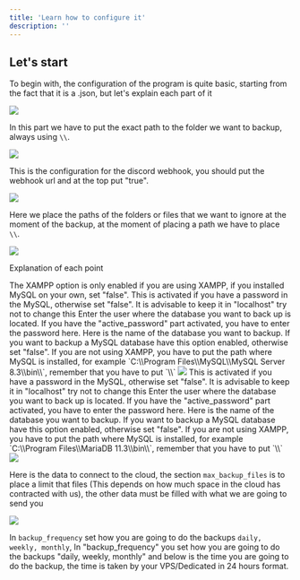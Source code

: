 ```yaml
---
title: 'Learn how to configure it'
description: ''
---
```


## Let's start

To begin with, the configuration of the program is quite basic, starting from the fact that it is a .json, but let's explain each part of it

<Frame>
  <img src="/images/config/1.png" style={{ borderRadius: '0.5rem' }} />
</Frame>

In this part we have to put the exact path to the folder we want to backup, always using `\\`.

<Frame>
  <img src="/images/config/2.png" style={{ borderRadius: '0.5rem' }} />
</Frame>

This is the configuration for the discord webhook, you should put the webhook url and at the top put "true".

<Frame>
  <img src="/images/config/3.png" style={{ borderRadius: '0.5rem' }} />
</Frame>

Here we place the paths of the folders or files that we want to ignore at the moment of the backup, at the moment of placing a path we have to place `\\`. 

<Frame>
  <img src="/images/config/4.png" style={{ borderRadius: '0.5rem' }} />
</Frame>

Explanation of each point

<AccordionGroup>
  <Accordion title="XAMPP">
    The XAMPP option is only enabled if you are using XAMPP, if you installed MySQL on your own, set "false".
  </Accordion>

  <Accordion title="active_password">
    This is activated if you have a password in the MySQL, otherwise set "false".
  </Accordion>

  <Accordion title="host">
    It is advisable to keep it in "localhost" try not to change this
  </Accordion>

  <Accordion title="user">
    Enter the user where the database you want to back up is located.
  </Accordion>

  <Accordion title="password">
    If you have the "active_password" part activated, you have to enter the password here.
  </Accordion>

  <Accordion title="db">
    Here is the name of the database you want to backup.
  </Accordion>

  <Accordion title="backup">
    If you want to backup a MySQL database have this option enabled, otherwise set "false".
  </Accordion>

  <Accordion title="dump_path">
    If you are not using XAMPP, you have to put the path where MySQL is installed, for example `C:\\Program Files\\MySQL\\MySQL Server 8.3\\bin\\`, remember that you have to put `\\` 
  </Accordion>

</AccordionGroup>

<Frame>
  <img src="/images/config/5.png" style={{ borderRadius: '0.5rem' }} />
</Frame>

<AccordionGroup>
  <Accordion title="active_password">
    This is activated if you have a password in the MySQL, otherwise set "false".
  </Accordion>

  <Accordion title="host">
    It is advisable to keep it in "localhost" try not to change this
  </Accordion>

  <Accordion title="user">
    Enter the user where the database you want to back up is located.
  </Accordion>

  <Accordion title="password">
    If you have the "active_password" part activated, you have to enter the password here.
  </Accordion>

  <Accordion title="db">
    Here is the name of the database you want to backup.
  </Accordion>

  <Accordion title="backup">
    If you want to backup a MySQL database have this option enabled, otherwise set "false".
  </Accordion>

  <Accordion title="dump_path">
    If you are not using XAMPP, you have to put the path where MySQL is installed, for example `C:\\Program Files\\MariaDB 11.3\\bin\\`, remember that you have to put `\\` 
  </Accordion>

</AccordionGroup>

<Frame>
  <img src="/images/config/6.png" style={{ borderRadius: '0.5rem' }} />
</Frame>

Here is the data to connect to the cloud, the section `max_backup_files` is to place a limit that files (This depends on how much space in the cloud has contracted with us), the other data must be filled with what we are going to send you

<Frame>
  <img src="/images/config/7.png" style={{ borderRadius: '0.5rem' }} />
</Frame>

In `backup_frequency` set how you are going to do the backups `daily, weekly, monthly`, In "backup_frequency" you set how you are going to do the backups "daily, weekly, monthly" and below is the time you are going to do the backup, the time is taken by your VPS/Dedicated in 24 hours format.